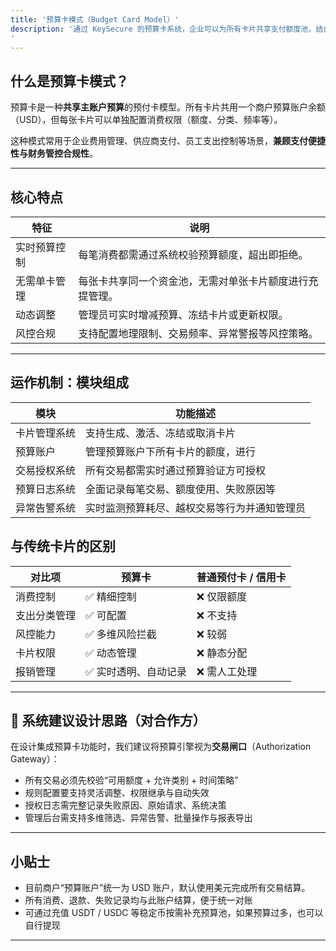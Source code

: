 ```yaml
---
title: '预算卡模式（Budget Card Model）'
description: '通过 KeySecure 的预算卡系统，企业可以为所有卡片共享支付额度池，结合交易授权机制，实现**灵活可控的支出管理**，同时**降低资金备付压力**。
'
---
```



## 什么是预算卡模式？

预算卡是一种**共享主账户预算**的预付卡模型。所有卡片共用一个商户预算账户余额（USD），但每张卡片可以单独配置消费权限（额度、分类、频率等）。

这种模式常用于企业费用管理、供应商支付、员工支出控制等场景，**兼顾支付便捷性与财务管控合规性**。

---

## 核心特点

| 特征 | 说明 |
|------|------|
| 实时预算控制 | 每笔消费都需通过系统校验预算额度，超出即拒绝。 |
| 无需单卡管理 | 每张卡共享同一个资金池，无需对单张卡片额度进行充提管理。 |
| 动态调整 | 管理员可实时增减预算、冻结卡片或更新权限。 |
| 风控合规 | 支持配置地理限制、交易频率、异常警报等风控策略。 |



---

##  运作机制：模块组成

| 模块 | 功能描述 |
|------|----------|
| 卡片管理系统 | 支持生成、激活、冻结或取消卡片 |
| 预算账户 | 管理预算账户下所有卡片的额度，进行 |
| 交易授权系统 | 所有交易都需实时通过预算验证方可授权 |
| 预算日志系统 | 全面记录每笔交易、额度使用、失败原因等 |
| 异常告警系统 | 实时监测预算耗尽、越权交易等行为并通知管理员 |



## 与传统卡片的区别

| 对比项 | 预算卡 | 普通预付卡 / 信用卡 |
|--------|--------|----------------------|
| 消费控制 | ✅ 精细控制 | ❌ 仅限额度 |
| 支出分类管理 | ✅ 可配置 | ❌ 不支持 |
| 风控能力 | ✅ 多维风险拦截 | ❌ 较弱 |
| 卡片权限 | ✅ 动态管理 | ❌ 静态分配 |
| 报销管理 | ✅ 实时透明、自动记录 | ❌ 需人工处理 |

---

## 🧠 系统建议设计思路（对合作方）

在设计集成预算卡功能时，我们建议将预算引擎视为**交易闸口**（Authorization Gateway）：

- 所有交易必须先校验“可用额度 + 允许类别 + 时间策略”
- 规则配置要支持灵活调整、权限继承与自动失效
- 授权日志需完整记录失败原因、原始请求、系统决策
- 管理后台需支持多维筛选、异常告警、批量操作与报表导出

---

##  小贴士

- 目前商户“预算账户”统一为 USD 账户，默认使用美元完成所有交易结算。  
- 所有消费、退款、失败记录均与此账户结算，便于统一对账  
- 可通过充值 USDT / USDC 等稳定币按需补充预算池，如果预算过多，也可以自行提现

---
